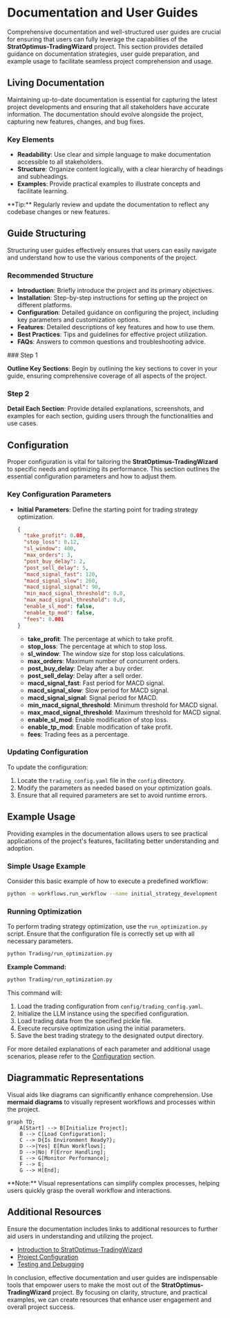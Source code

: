 # Documentation and User Guides

Comprehensive documentation and well-structured user guides are crucial for ensuring that users can fully leverage the capabilities of the **StratOptimus-TradingWizard** project. This section provides detailed guidance on documentation strategies, user guide preparation, and example usage to facilitate seamless project comprehension and usage.

## Living Documentation

Maintaining up-to-date documentation is essential for capturing the latest project developments and ensuring that all stakeholders have accurate information. The documentation should evolve alongside the project, capturing new features, changes, and bug fixes.

### Key Elements

- **Readability**: Use clear and simple language to make documentation accessible to all stakeholders.
- **Structure**: Organize content logically, with a clear hierarchy of headings and subheadings.
- **Examples**: Provide practical examples to illustrate concepts and facilitate learning.

<Callout>
**Tip:** Regularly review and update the documentation to reflect any codebase changes or new features.
</Callout>

## Guide Structuring

Structuring user guides effectively ensures that users can easily navigate and understand how to use the various components of the project.

### Recommended Structure

- **Introduction**: Briefly introduce the project and its primary objectives.
- **Installation**: Step-by-step instructions for setting up the project on different platforms.
- **Configuration**: Detailed guidance on configuring the project, including key parameters and customization options.
- **Features**: Detailed descriptions of key features and how to use them.
- **Best Practices**: Tips and guidelines for effective project utilization.
- **FAQs**: Answers to common questions and troubleshooting advice.

<Steps>
### Step 1

**Outline Key Sections**: Begin by outlining the key sections to cover in your guide, ensuring comprehensive coverage of all aspects of the project.

### Step 2

**Detail Each Section**: Provide detailed explanations, screenshots, and examples for each section, guiding users through the functionalities and use cases.
</Steps>

## Configuration

Proper configuration is vital for tailoring the **StratOptimus-TradingWizard** to specific needs and optimizing its performance. This section outlines the essential configuration parameters and how to adjust them.

### Key Configuration Parameters

- **Initial Parameters**: Define the starting point for trading strategy optimization.
  
  ```json
  {
    "take_profit": 0.08,
    "stop_loss": 0.12,
    "sl_window": 400,
    "max_orders": 3,
    "post_buy_delay": 2,
    "post_sell_delay": 5,
    "macd_signal_fast": 120,
    "macd_signal_slow": 260,
    "macd_signal_signal": 90,
    "min_macd_signal_threshold": 0.0,
    "max_macd_signal_threshold": 0.0,
    "enable_sl_mod": false,
    "enable_tp_mod": false,
    "fees": 0.001
  }
  ```

  - **take_profit**: The percentage at which to take profit.
  - **stop_loss**: The percentage at which to stop loss.
  - **sl_window**: The window size for stop loss calculations.
  - **max_orders**: Maximum number of concurrent orders.
  - **post_buy_delay**: Delay after a buy order.
  - **post_sell_delay**: Delay after a sell order.
  - **macd_signal_fast**: Fast period for MACD signal.
  - **macd_signal_slow**: Slow period for MACD signal.
  - **macd_signal_signal**: Signal period for MACD.
  - **min_macd_signal_threshold**: Minimum threshold for MACD signal.
  - **max_macd_signal_threshold**: Maximum threshold for MACD signal.
  - **enable_sl_mod**: Enable modification of stop loss.
  - **enable_tp_mod**: Enable modification of take profit.
  - **fees**: Trading fees as a percentage.

### Updating Configuration

To update the configuration:

1. Locate the `trading_config.yaml` file in the `config` directory.
2. Modify the parameters as needed based on your optimization goals.
3. Ensure that all required parameters are set to avoid runtime errors.

## Example Usage

Providing examples in the documentation allows users to see practical applications of the project's features, facilitating better understanding and adoption.

### Simple Usage Example

Consider this basic example of how to execute a predefined workflow:

```bash
python -m workflows.run_workflow --name initial_strategy_development
```

### Running Optimization

To perform trading strategy optimization, use the `run_optimization.py` script. Ensure that the configuration file is correctly set up with all necessary parameters.

```bash
python Trading/run_optimization.py
```

**Example Command:**

```bash
python Trading/run_optimization.py
```

This command will:

1. Load the trading configuration from `config/trading_config.yaml`.
2. Initialize the LLM instance using the specified configuration.
3. Load trading data from the specified pickle file.
4. Execute recursive optimization using the initial parameters.
5. Save the best trading strategy to the designated output directory.

For more detailed explanations of each parameter and additional usage scenarios, please refer to the [Configuration](/configuration) section.

## Diagrammatic Representations

Visual aids like diagrams can significantly enhance comprehension. Use **mermaid diagrams** to visually represent workflows and processes within the project.

```mermaid
graph TD;
    A[Start] --> B[Initialize Project];
    B --> C[Load Configuration];
    C --> D{Is Environment Ready?};
    D -->|Yes| E[Run Workflows];
    D -->|No| F[Error Handling];
    E --> G[Monitor Performance];
    F --> E;
    G --> H[End];
```

<Callout>
**Note:** Visual representations can simplify complex processes, helping users quickly grasp the overall workflow and interactions.
</Callout>

## Additional Resources

Ensure the documentation includes links to additional resources to further aid users in understanding and utilizing the project.

- [Introduction to StratOptimus-TradingWizard](/)
- [Project Configuration](/configuration)
- [Testing and Debugging](/testing-debugging)

In conclusion, effective documentation and user guides are indispensable tools that empower users to make the most out of the **StratOptimus-TradingWizard** project. By focusing on clarity, structure, and practical examples, we can create resources that enhance user engagement and overall project success.
